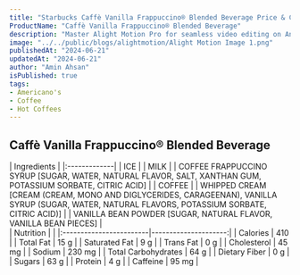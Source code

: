 ```yaml
---
title: "Starbucks Caffè Vanilla Frappuccino® Blended Beverage Price & Calories"
ProductName: "Caffè Vanilla Frappuccino® Blended Beverage" 
description: "Master Alight Motion Pro for seamless video editing on Android, iOS, and Tablets with our ultimate guide, unlocking advanced features and elevating your skills in 2024!"
image: "../../public/blogs/alightmotion/Alight Motion Image 1.png"
publishedAt: "2024-06-21"
updatedAt: "2024-06-21"
author: "Amin Ahsan"
isPublished: true
tags:
- Americano's
- Coffee
- Hot Coffees   
---
```


 
## Caffè Vanilla Frappuccino® Blended Beverage 
<div className="tables-container">
  <div className="table-wrapper">
    | Ingredients  |  
    |:-------------|
    | ICE        |
    | MILK        |
    | COFFEE FRAPPUCCINO SYRUP [SUGAR, WATER, NATURAL FLAVOR, SALT, XANTHAN GUM, POTASSIUM SORBATE, CITRIC ACID]       |
    | COFFEE  |
    | WHIPPED CREAM [CREAM (CREAM, MONO AND DIGLYCERIDES, CARAGEENAN), VANILLA SYRUP (SUGAR, WATER, NATURAL FLAVORS, POTASSIUM SORBATE, CITRIC ACID)]   |
    | VANILLA BEAN POWDER [SUGAR, NATURAL FLAVOR, VANILLA BEAN PIECES]   |
  </div>
  <div className="table-wrapper">
    | Nutrition               |                      |  
    |:------------------------|---------------------:|
    | Calories                | 410                   |
    | Total Fat               | 15 g                  |
    | Saturated Fat           | 9 g                  |
    | Trans Fat               | 0 g                  |
    | Cholesterol             | 45 mg                 |
    | Sodium                  | 230 mg                |
    | Total Carbohydrates     | 64 g                  |
    | Dietary Fiber           | 0 g                  |
    | Sugars                  | 63 g                  |
    | Protein                 | 4 g                  |
    | Caffeine                | 95 mg               |
  </div>
</div>
<style jsx>{`
  .tables-container {
    display: flex;
    flex-direction: row;
    gap: 30px;
  }
  .table-wrapper {
    width: 500px; /* Adjust as needed */
  }
  @media (max-width: 768px) {
    .tables-container {
      flex-direction: column;
      gap: 0px; /* Adjust as needed */
    }
    .table-wrapper {
      width: 100%; /* Adjust as needed */
    }
  }
`}</style>
